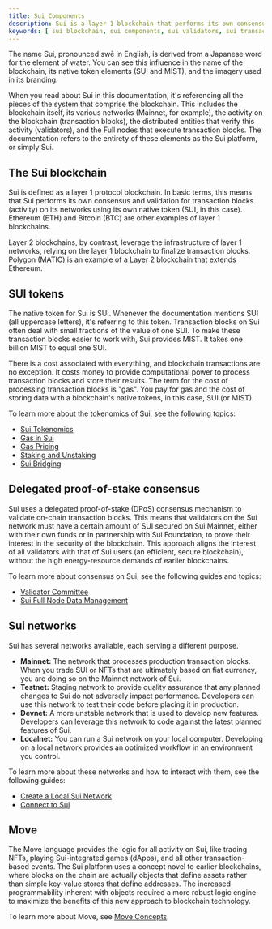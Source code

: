 ```yaml
---
title: Sui Components
description: Sui is a layer 1 blockchain that performs its own consensus and validation of transaction blocks. Sui is comprised of the blockchain itself, the blockchain's activity such as transactions, and the validator entities that verify this activity. 
keywords: [ sui blockchain, sui components, sui validators, sui transactions, components of sui, what is sui comprised of, delegated proof of stake, delegated proof-of-stake, dpos, consensus, sui networks, sui mainnet, sui testnet, sui devnet, move, move language ]
---
```


The name Sui, pronounced swē in English, is derived from a Japanese word for the element of water. You can see this influence in the name of the blockchain, its native token elements (SUI and MIST), and the imagery used in its branding. 

When you read about Sui in this documentation, it's referencing all the pieces of the system that comprise the blockchain. This includes the blockchain itself, its various networks (Mainnet, for example), the activity on the blockchain (transaction blocks), the distributed entities that verify this activity (validators), and the Full nodes that execute transaction blocks. The documentation refers to the entirety of these elements as the Sui platform, or simply Sui.

## The Sui blockchain

Sui is defined as a layer 1 protocol blockchain. In basic terms, this means that Sui performs its own consensus and validation for transaction blocks (activity) on its networks using its own native token (SUI, in this case). Ethereum (ETH) and Bitcoin (BTC) are other examples of layer 1 blockchains. 

Layer 2 blockchains, by contrast, leverage the infrastructure of layer 1 networks, relying on the layer 1 blockchain to finalize transaction blocks. Polygon (MATIC) is an example of a Layer 2 blockchain that extends Ethereum.

## SUI tokens

The native token for Sui is SUI. Whenever the documentation mentions SUI (all uppercase letters), it's referring to this token. Transaction blocks on Sui often deal with small fractions of the value of one SUI. To make these transaction blocks easier to work with, Sui provides MIST. It takes one billion MIST to equal one SUI. 

There is a cost associated with everything, and blockchain transactions are no exception. It costs money to provide computational power to process transaction blocks and store their results. The term for the cost of processing transaction blocks is "gas". You pay for gas and the cost of storing data with a blockchain's native tokens, in this case, SUI (or MIST).

To learn more about the tokenomics of Sui, see the following topics:

- [Sui Tokenomics](./tokenomics.mdx)
- [Gas in Sui](./tokenomics/gas-in-sui.mdx)
- [Gas Pricing](./tokenomics/gas-pricing.mdx)
- [Staking and Unstaking](./tokenomics/staking-unstaking.mdx)
- [Sui Bridging](./tokenomics/sui-bridging.mdx)

## Delegated proof-of-stake consensus

Sui uses a delegated proof-of-stake (DPoS) consensus mechanism to validate on-chain transaction blocks. This means that validators on the Sui network must have a certain amount of SUI secured on Sui Mainnet, either with their own funds or in partnership with Sui Foundation, to prove their interest in the security of the blockchain. This approach aligns the interest of all validators with that of Sui users (an efficient, secure blockchain), without the high energy-resource demands of earlier blockchains. 

To learn more about consensus on Sui, see the following guides and topics:

- [Validator Committee](guides/operator/validator/validator-committee.mdx)
- [Sui Full Node Data Management](guides/operator/data-management.mdx) 

## Sui networks

Sui has several networks available, each serving a different purpose.

- **Mainnet:** The network that processes production transaction blocks. When you trade SUI or NFTs that are ultimately based on fiat currency, you are doing so on the Mainnet network of Sui.
- **Testnet:** Staging network to provide quality assurance that any planned changes to Sui do not adversely impact performance. Developers can use this network to test their code before placing it in production.
- **Devnet:** A more unstable network that is used to develop new features. Developers can leverage this network to code against the latest planned features of Sui.
- **Localnet:** You can run a Sui network on your local computer. Developing on a local network provides an optimized workflow in an environment you control. 

To learn more about these networks and how to interact with them, see the following guides:

- [Create a Local Sui Network](guides/developer/getting-started/local-network.mdx)
- [Connect to Sui](guides/developer/getting-started/connect.mdx)

## Move

The Move language provides the logic for all activity on Sui, like trading NFTs, playing Sui-integrated games (dApps), and all other transaction-based events. The Sui platform uses a concept novel to earlier blockchains, where blocks on the chain are actually objects that define assets rather than simple key-value stores that define addresses. The increased programmability inherent with objects required a more robust logic engine to maximize the benefits of this new approach to blockchain technology. 

To learn more about Move, see [Move Concepts](./sui-move-concepts.mdx).
